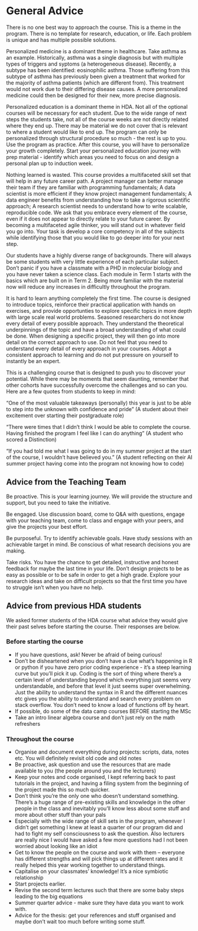 # General Advice

There is no one best way to approach the course. This is a theme in the program. There is no template for research, education, or life. Each problem is unique and has multiple possible solutions.

Personalized medicine is a dominant theme in healthcare. Take asthma as an example. Historically, asthma was a single diagnosis but with multiple types of triggers and syptoms (a heterogeneous disease). Recently, a subtype has been identified: eosinophilic asthma. Those suffering from this subtype of asthma has previously been given a treatment that worked for the majority of asthma patients (which are different from). This treatment would not work due to their differing disease causes. A more personalized medicine could then be designed for their new, more precise diagnosis.

Personalized education is a dominant theme in HDA. Not all of the optional courses will be necessary for each student. Due to the wide range of next steps the students take, not all of the course weeks are not directly related where they end up. There may be material we do not cover that is relevant to where a student would like to end up. The program can only be personalized through structural procedure so much - the rest is up to you. Use the program as practice. After this course, you will have to personalize your growth completely. Start your personalized education journey with prep material - identify which areas you need to focus on and design a personal plan up to induction week.

Nothing learned is wasted. This course provides a multifaceted skill set that will help in any future career path. A project manager can better manage their team if they are familiar with programming fundamentals; A data scientist is more efficient if they know project management fundamentals; A data engineer benefits from understanding how to take a rigorous scientific approach; A research scientist needs to understand how to write scalable, reproducible code. We ask that you embrace every element of the course, even if it does not appear to directly relate to your future career. By becoming a multifaceted agile thinker, you will stand out in whatever field you go into. Your task is develop a core competency in all of the subjects while identifying those that you would like to go deeper into for your next step. 

Our students have a highly diverse range of backgrounds. There will always be some students with very little experience of each particular subject. Don't panic if you have a classmate with a PHD in molecular biology and you have never taken a science class. Each module in Term 1 starts with the basics which are built on in Term 2. Being more familiar with the material now will reduce any increases in difficultly throughout the program.

It is hard to learn anything completely the first time. The course is designed to introduce topics, reinforce their practical application with hands on exercises, and provide opportunties to explore specific topics in more depth with large scale real world problems. Seasoned researchers do not know every detail of every possible approach. They understand the theoretical underpinnings of the topic and have a broad understanding of what could be done. When designing a specific project, they will then go into more detail on the correct approach to use. Do not feel that you need to understand every detail of every approach in your courses. Adopt a consistent approach to learning and do not put pressure on yourself to instantly be an expert.

This is a challenging course that is designed to push you to discover your potential. While there may be moments that seem daunting, remember that other cohorts have successfully overcome the challenges and so can you. Here are a few quotes from students to keep in mind:

"One of the most valuable takeaways (personally) this year is just to be able to step into the unknown with confidence and pride" (A student about their excitement over starting their postgraduate role)

"There were times that I didn't think I would be able to complete the course. Having finished the program I feel like I can do anything" (A student who scored a Distinction)

"If you had told me what I was going to do in my summer project at the start of the course, I wouldn't have believed you." (A student reflecting on their AI summer project having come into the program not knowing how to code)


## Advice from the Teaching Team

Be proactive. This is your learning journey. We will provide the structure and support, but you need to take the initiative. 

Be engaged. Use discussion board, come to Q&A with questions, engage with your teaching team, come to class and engage with your peers, and give the projects your best effort.

Be purposeful. Try to identify achievable goals. Have study sessions with an achievable target in mind. Be conscious of what research decisions you are making.

Take risks. You have the chance to get detailed, instructive and honest feedback for maybe the last time in your life. Don't design projects to be as easy as possible or to be safe in order to get a high grade. Explore your research ideas and take on difficult projects so that the first time you have to struggle isn't when you have no help.


## Advice from previous HDA students

We asked former students of the HDA course what advice they would give their past selves before starting the course. Their responses are below.

### Before starting the course

- If you have questions, ask! Never be afraid of being curious!
- Don’t be disheartened when you don’t have a clue what’s happening in R or python if you have zero prior coding experience - it’s a steep learning curve but you’ll pick it up. Coding is the sort of thing where there’s a certain level of understanding beyond which everything just seems very understandable, and before that level it just seems super overwhelming. Just the ability to understand the syntax in R and the different nuances etc gives you the ability to understand and search every problem on stack overflow. You don’t need to know a load of functions off by heart.
- If possible, do some of the data camp courses BEFORE starting the MSc
- Take an intro linear algebra course and don’t just rely on the math refreshers

### Throughout the course

- Organise and document everything during projects: scripts, data, notes etc. You will definitely revisit old code and old notes
- Be proactive, ask question and use the resources that are made available to you (the people around you and the lecturers)
- Keep your notes and code organised, I kept referring back to past tutorials in the project, and having a filing system from the beginning of the project made this so much quicker.
- Don’t think you’re the only one who doesn’t understand something. There’s a huge range of pre-existing skills and knowledge in the other people in the class and inevitably you’ll know less about some stuff and more about other stuff than your pals
- Especially with the wide range of skill sets in the program, whenever I didn’t get something I knew at least a quarter of our program did and had to fight my self consciousness to ask the question. Also lecturers are really nice I would have asked a few more questions had I not been worried about looking like an idiot
- Get to know the people on the course and work with them – everyone has different strengths and will pick things up at different rates and it really helped this year working together to understand things.
- Capitalise on your classmates’ knowledge! It’s a nice symbiotic relationship
- Start projects earlier.
- Revise the second term lectures such that there are some baby steps leading to the big equations
- Summer quarter advice - make sure they have data you want to work with.
- Advice for the thesis: get your references and stuff organised and maybe don’t wait too much before writing some stuff.
